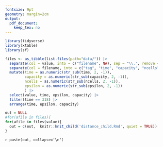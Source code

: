 ```yaml
---
fontsize: 9pt
geometry: margin=2cm
output: 
  pdf_document:
    keep_tex: no
---
```


```r
library(tidyverse)
library(xtable)
library(sf)
```

```r
files <- as_tibble(list.files(path="data/")) |> 
  separate(col = value, into = c("filename", NA), sep = "\\.", remove = F) |>
  separate(col = filename, into = c("tag", "time", "capacity", "ncells", "epsilon"), sep = "_") |>
  mutate(time = as.numeric(str_sub(time, 2, -1)), 
         capacity = as.numeric(str_sub(capacity, 2, -1)),
         ncells = as.numeric(str_sub(ncells, 2, -1)),
         epsilon = as.numeric(str_sub(epsilon, 2, -1)) 
         ) |>
  select(value, time, epsilon, capacity) |> 
  filter(time == 318) |> 
  arrange(time, epsilon, capacity) 

out = NULL
#for(afile in files){
for(afile in files$value){
  out = c(out,  knitr::knit_child('distance_child.Rmd', quiet = TRUE))
}
```

`r paste(out, collapse='\n')`
